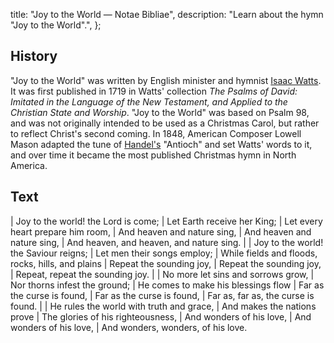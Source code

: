   title: "Joy to the World — Notae Bibliae",
  description: "Learn about the hymn \"Joy to the World\".",
};

<Initial text="Joy to the World" />

## History

"Joy to the World" was written by English minister and hymnist [Isaac Watts](/liturgy/music/composers/isaac-watts). It was first published in 1719 in Watts' collection *The Psalms of David: Imitated in the Language of the New Testament, and Applied to the Christian State and Worship*. "Joy to the World" was based on Psalm 98, and was not originally intended to be used as a Christmas Carol, but rather to reflect Christ's second coming. In 1848, American Composer Lowell Mason adapted the tune of [Handel's](/liturgy/music/composers/george-frideric-handel) "Antioch" and set Watts' words to it, and over time it became the most published Christmas hymn in North America.

## Text

<Poetry>
|  Joy to the world! the Lord is come;
|  Let Earth receive her King;
|  Let every heart prepare him room,
|  And heaven and nature sing,
|  And heaven and nature sing,
|  And heaven, and heaven, and nature sing.
|
|  Joy to the world! the Saviour reigns;
|  Let men their songs employ;
|  While fields and floods, rocks, hills, and plains
|  Repeat the sounding joy,
|  Repeat the sounding joy,
|  Repeat, repeat the sounding joy.
|
|  No more let sins and sorrows grow,
|  Nor thorns infest the ground;
|  He comes to make his blessings flow
|  Far as the curse is found,
|  Far as the curse is found,
|  Far as, far as, the curse is found.
|
|  He rules the world with truth and grace,
|  And makes the nations prove
|  The glories of his righteousness,
|  And wonders of his love,
|  And wonders of his love,
|  And wonders, wonders, of his love.
</Poetry>
